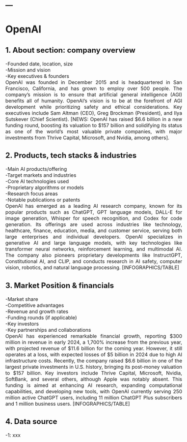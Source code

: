 ---
---  

<link rel="stylesheet" href="styles.css" type="text/css">

<style>
body {
text-align: justify; font-size:12pt}
</style>

# OpenAI   

## 1. About section: company overview   
-Founded date, location, size    
-Mission and vision    
-Key executives & founders      
OpenAI was founded in December 2015 and is headquartered in San Francisco, California, and has grown to employ over 500 people. The company's mission is to ensure that artificial general intelligence (AGI) benefits all of humanity. OpenAI's vision is to be at the forefront of AGI development while prioritizing safety and ethical considerations. Key executives include Sam Altman (CEO), Greg Brockman (President), and Ilya Sutskever (Chief Scientist). [NEWS: OpenAI has raised $6.6 billion in a new funding round, boosting its valuation to $157 billion and solidifying its status as one of the world's most valuable private companies, with major investments from Thrive Capital, Microsoft, and Nvidia, among others].      

## 2. Products, tech stacks & industries     
-Main AI products/offering     
-Target markets and industries   
-Core AI technologies used  
-Proprietary algorithms or models  
-Research focus areas   
-Notable publications or patents   
OpenAI has emerged as a leading AI research company, known for its popular products such as ChatGPT, GPT language models, DALL-E for image generation, Whisper for speech recognition, and Codex for code generation. Its offerings are used across industries like technology, healthcare, finance, education, media, and customer service, serving both large enterprises and individual developers. OpenAI specializes in generative AI and large language models, with key technologies like transformer neural networks, reinforcement learning, and multimodal AI. The company also pioneers proprietary developments like InstructGPT, Constitutional AI, and CLIP, and conducts research in AI safety, computer vision, robotics, and natural language processing. [INFOGRAPHICS/TABLE]   

## 3. Market Position & financials     
-Market share   
-Competitive advantages   
-Revenue and growth rates  
-Funding rounds (if applicable)  
-Key investors  
-Key partnerships and collaborations  
OpenAI has experienced remarkable financial growth, reporting $300 million in revenue in early 2024, a 1,700% increase from the previous year, with projected revenue of $11.6 billion for the coming year. However, it still operates at a loss, with expected losses of $5 billion in 2024 due to high AI infrastructure costs. Recently, the company raised $6.6 billion in one of the largest private investments in U.S. history, bringing its post-money valuation to $157 billion. Key investors include Thrive Capital, Microsoft, Nvidia, SoftBank, and several others, although Apple was notably absent. This funding is aimed at enhancing AI research, expanding computational capabilities, and developing new tools, with OpenAI currently serving 250 million active ChatGPT users, including 11 million ChatGPT Plus subscribers and 1 million business users. [INFOGRAPHICS/TABLE]     

## 4. Data source     
-1: xxx   
